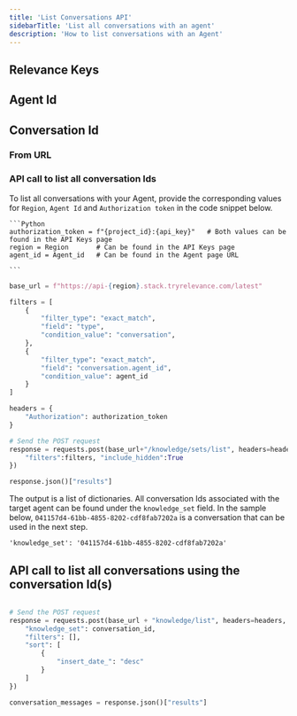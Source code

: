 ```yaml
---
title: 'List Conversations API'
sidebarTitle: 'List all conversations with an agent'
description: 'How to list conversations with an Agent'
---
```


## Relevance Keys
<Snippet file="relevance-keys.mdx" />

## Agent Id
<Snippet file="agent-id.mdx" />

## Conversation Id
### From URL
<Snippet file="conversation-id.mdx" />

### API call to list all conversation Ids
To list all conversations with your Agent, provide the corresponding values for `Region`, `Agent Id` and `Authorization token` in the
code snippet below.

    ```Python
    authorization_token = f"{project_id}:{api_key}"   # Both values can be found in the API Keys page
    region = Region       # Can be found in the API Keys page
    agent_id = Agent_id   # Can be found in the Agent page URL

    ```

```Python
base_url = f"https://api-{region}.stack.tryrelevance.com/latest"

filters = [
    {
        "filter_type": "exact_match",
        "field": "type",
        "condition_value": "conversation",
    },
    {
        "filter_type": "exact_match",
        "field": "conversation.agent_id",
        "condition_value": agent_id
    }
]

headers = {
    "Authorization": authorization_token
}

# Send the POST request
response = requests.post(base_url+"/knowledge/sets/list", headers=headers, json={
    "filters":filters, "include_hidden":True
})

response.json()["results"]
```

The output is a list of dictionaries. All conversation Ids associated with the target agent can be found under the `knowledge_set` field.
In the sample below, `041157d4-61bb-4855-8202-cdf8fab7202a` is a conversation that can be used in the next step.

`'knowledge_set': '041157d4-61bb-4855-8202-cdf8fab7202a'`

## API call to list all conversations using the conversation Id(s)

```Python

# Send the POST request
response = requests.post(base_url + "knowledge/list", headers=headers, data={
    "knowledge_set": conversation_id,
    "filters": [],
    "sort": [
        {
            "insert_date_": "desc"
        }
    ]
})

conversation_messages = response.json()["results"]
```